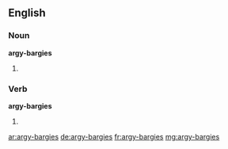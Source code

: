 ==English==

===Noun===
'''argy-bargies'''

# {{plural of|[[argy-bargy]]}}

===Verb===
'''argy-bargies'''

# {{third-person singular of|[[argy-bargy]]}}

[[ar:argy-bargies]]
[[de:argy-bargies]]
[[fr:argy-bargies]]
[[mg:argy-bargies]]
